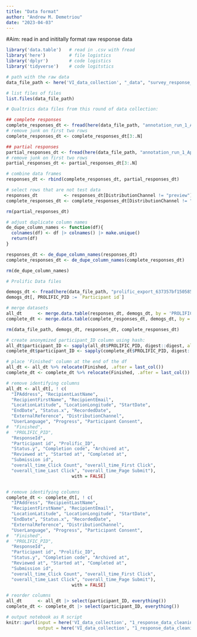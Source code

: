 ```yaml
---
title: "Data format"
author: "Andrew M. Demetriou"
date: "2023-04-03"
---
```


#Aim: read in and inititally format raw response data


```r
library('data.table')   # read in .csv with fread
library('here')         # file logistics
library('dplyr')        # code logistics
library('tidyverse')    # code logitstics
```

```r
# path with the raw data
data_file_path <- here('VI_data_collection', "_data", "survey_response_data")

# list files of files
list.files(data_file_path)
```


```r
# Qualtrics data files from this round of data collection:

## complete responses
complete_responses_dt <- fread(here(data_file_path, "annotation_run_1_April 5, 2023_06.23.csv"))
# remove junk on first two rows
complete_responses_dt <- complete_responses_dt[3:.N]

## partial responses
partial_responses_dt <- fread(here(data_file_path, "annotation_run_1_April 5, 2023_06.28.csv"))
# remove junk on first two rows
partial_responses_dt <- partial_responses_dt[3:.N]

# combine data frames
responses_dt <- rbind(complete_responses_dt, partial_responses_dt)

# select rows that are not test data
responses_dt          <- responses_dt[DistributionChannel != "preview"]
complete_responses_dt <- complete_responses_dt[DistributionChannel != "preview"]

rm(partial_responses_dt)
```

```r
# adjust duplicate column names
de_dupe_column_names <- function(df){
  colnames(df) <- df |> colnames() |> make.unique()
  return(df)
}

responses_dt <- de_dupe_column_names(responses_dt)
complete_responses_dt <- de_dupe_column_names(complete_responses_dt)

rm(de_dupe_column_names)
```


```r
# Prolific Data files

demogs_dt <- fread(here(data_file_path, "prolific_export_637357bf150585a4675a4b6b.csv"))
demogs_dt[, PROLIFIC_PID := `Participant id`]

# merge datasets
all_dt      <- merge.data.table(responses_dt, demogs_dt, by = 'PROLIFIC_PID', all.x = T)
complete_dt <- merge.data.table(complete_responses_dt, demogs_dt, by = 'PROLIFIC_PID', all.x = T)

rm(data_file_path, demogs_dt, responses_dt, complete_responses_dt)
```

```r
# create anonymized participant_ID column using hash:
all_dt$participant_ID <- sapply(all_dt$PROLIFIC_PID, digest::digest, algo = "md5") 
complete_dt$participant_ID <- sapply(complete_dt$PROLIFIC_PID, digest::digest, algo = "md5") 
```

```r
# place 'Finished' column at the end of the df
all_dt <- all_dt %>% relocate(Finished, .after = last_col())
complete_dt <- complete_dt %>% relocate(Finished, .after = last_col())
```

```r
# remove identifying columns
all_dt <- all_dt[, ! c(
  "IPAddress", "RecipientLastName", 
  "RecipientFirstName", "RecipientEmail", 
  "LocationLatitude", "LocationLongitude", "StartDate", 
  "EndDate", "Status.x", "RecordedDate", 
  "ExternalReference", "DistributionChannel", 
  "UserLanguage", "Progress", "Participant Consent", 
#  "Finished", 
#  "PROLIFIC_PID", 
  "ResponseId",
  "Participant id", "Prolific_ID", 
  "Status.y", "Completion code", "Archived at", 
  "Reviewed at", "Started at", "Completed at", 
  "Submission id", 
  "overall_time_Click Count", "overall_time_First Click", 
  "overall_time_Last Click", "overall_time_Page Submit"), 
                         with = FALSE]


# remove identifying columns
complete_dt <- complete_dt[, ! c(
  "IPAddress", "RecipientLastName", 
  "RecipientFirstName", "RecipientEmail", 
  "LocationLatitude", "LocationLongitude", "StartDate", 
  "EndDate", "Status.x", "RecordedDate", 
  "ExternalReference", "DistributionChannel", 
  "UserLanguage", "Progress", "Participant Consent", 
#  "Finished", 
#  "PROLIFIC_PID", 
  "ResponseId",
  "Participant id", "Prolific_ID", 
  "Status.y", "Completion code", "Archived at", 
  "Reviewed at", "Started at", "Completed at", 
  "Submission id", 
  "overall_time_Click Count", "overall_time_First Click", 
  "overall_time_Last Click", "overall_time_Page Submit"), 
                         with = FALSE]
``` 

```r
# reorder columns
all_dt      <- all_dt |> select(participant_ID, everything())
complete_dt <- complete_dt |> select(participant_ID, everything())
```

```r
# output notebook as R script
knitr::purl(input = here('VI_data_collection', "1_response_data_cleaning", "1_data_format_1.3.Rmd"), 
            output = here('VI_data_collection', "1_response_data_cleaning", "1_data_format_1.3.R"))
```

